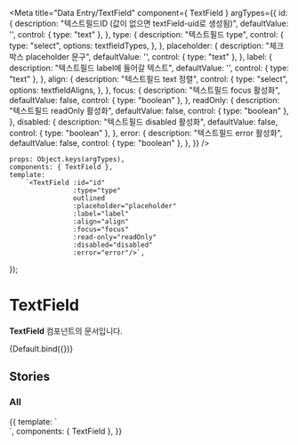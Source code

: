 
<Meta
    title="Data Entry/TextField"
    component={ TextField }
    argTypes={{
        id: {
            description: "텍스트필드ID (값이 없으면 textField-uid로 생성됨)",
            defaultValue: '',
            control: { type: "text" },
        },
        type: {
            description: "텍스트필드 type",
            control: {
            type: "select",
            options: textfieldTypes,
           },
        },
        placeholder: {
            description: "체크박스 placeholder 문구",
            defaultValue: '',
            control: { type: "text" },
        },
        label: {
            description: "텍스트필드 label에 들어갈 텍스트",
            defaultValue: '',
            control: { type: "text" },
        },
        align: {
            description: "텍스트필드 text 정렬",
            control: {
            type: "select",
            options: textfieldAligns,
           },
        },
        focus: {
            description: "텍스트필드 focus 활성화",
            defaultValue: false,
            control: { type: "boolean" },
        },
        readOnly: {
            description: "텍스트필드 readOnly 활성화",
            defaultValue: false,
            control: { type: "boolean" },
        },
        disabled: {
            description: "텍스트필드 disabled 활성화",
            defaultValue: false,
            control: { type: "boolean" },
        },
        error: {
            description: "텍스트필드 error 활성화",
            defaultValue: false,
            control: { type: "boolean" },
        },
    }}
/>


    props: Object.keys(argTypes),
    components: { TextField },
    template:
        `<TextField :id="id"
                    :type="type"
                    outlined
                    :placeholder="placeholder"
                    :label="label"
                    :align="align"
                    :focus="focus"
                    :read-only="readOnly"
                    :disabled="disabled"
                    :error="error"/>`,
});

# TextField

**TextField** 컴포넌트의 문서입니다.

<Story name="Default" height="100px">
    {Default.bind({})}
</Story>

<ArgsTable story="Default" />

## Stories
### All

<Canvas>
    <Story name="All" height="300px">
        {{
            template: `
                <div style="width:250px">
                    <TextField class="mb-20" type="text" outlined placeholder="outlined"/>
                    <TextField class="mb-20"
                               type="text"
                               outlined
                               label="label이 있어요"
                               placeholder="outlined + label"/>
                    <TextField class="mb-20"
                               type="text"
                               outlined
                               :read-only="true"
                               placeholder="outlined + readonly"/>
                    <TextField class="mb-20"
                               type="text"
                               outlined
                               :disabled="true"
                               placeholder="outlined + disabled"/>
                    <TextField type="text" underlined placeholder="underlined"/>
                </div>
            `,
            components: { TextField },
        }}
    </Story>
</Canvas>


